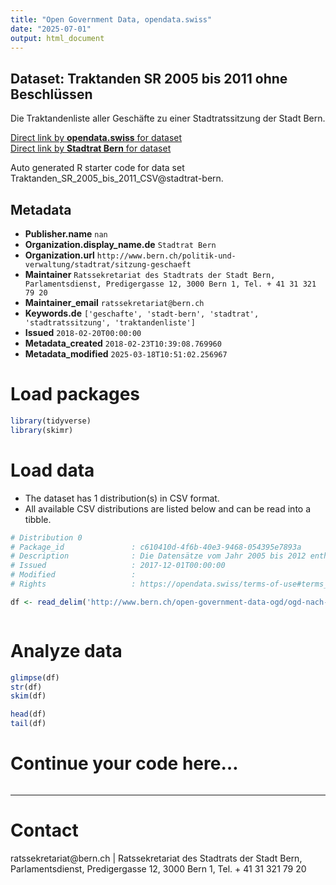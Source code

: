 ```yaml
---
title: "Open Government Data, opendata.swiss"
date: "2025-07-01"
output: html_document
---
```


## Dataset: Traktanden SR 2005 bis 2011 ohne Beschlüssen

Die Traktandenliste aller Geschäfte zu einer Stadtratssitzung der Stadt Bern.

[Direct link by **opendata.swiss** for dataset](https://opendata.swiss/de/dataset/de-traktanden-sr-2005-bis-2012-ohne-beschluesse)<br>
[Direct link by **Stadtrat Bern** for dataset](http://www.bern.ch/open-government-data-ogd/ogd-nach-themen/stadtrat-ogd)

Auto generated R starter code for data set Traktanden_SR_2005_bis_2011_CSV@stadtrat-bern.

## Metadata

- **Publisher.name** `nan`
- **Organization.display_name.de** `Stadtrat Bern`
- **Organization.url** `http://www.bern.ch/politik-und-verwaltung/stadtrat/sitzung-geschaeft`
- **Maintainer** `Ratssekretariat des Stadtrats der Stadt Bern, Parlamentsdienst, Predigergasse 12, 3000 Bern 1, Tel. + 41 31 321 79 20`
- **Maintainer_email** `ratssekretariat@bern.ch`
- **Keywords.de** `['geschafte', 'stadt-bern', 'stadtrat', 'stadtratssitzung', 'traktandenliste']`
- **Issued** `2018-02-20T00:00:00`
- **Metadata_created** `2018-02-23T10:39:08.769960`
- **Metadata_modified** `2025-03-18T10:51:02.256967`


# Load packages

```r

library(tidyverse)
library(skimr)

```

# Load data

-   The dataset has 1 distribution(s) in CSV format.
-   All available CSV distributions are listed below and can be read into a tibble.

```r

# Distribution 0
# Package_id               : c610410d-4f6b-40e3-9468-054395e7893a
# Description              : Die Datensätze vom Jahr 2005 bis 2012 enthalten noch keine Beschlüsse und die Beschlussnummern sind nicht vollständig aufgeführt. Weitere Informationen zu den einzelnen Traktanden und Geschäfte finden Sie als PDF Datei unter http://www.bern.ch/politik-und-verwaltung/stadtrat/sitzung-geschaeft.
# Issued                   : 2017-12-01T00:00:00
# Modified                 : 
# Rights                   : https://opendata.swiss/terms-of-use#terms_by

df <- read_delim('http://www.bern.ch/open-government-data-ogd/ogd-nach-themen/stadtrat-ogd/download-stadtraetische-traktanden-und-beschluesse-ogd/traktanden-sr-2005-bis-2011-ohne-beschluessen.txt/download')



```

# Analyze data

```r

glimpse(df)
str(df)
skim(df)

head(df)
tail(df)

```

# Continue your code here...

```r

```

------------------------------------------------------------------------

# Contact

ratssekretariat@bern.ch | Ratssekretariat des Stadtrats der Stadt Bern, Parlamentsdienst, Predigergasse 12, 3000 Bern 1, Tel. + 41 31 321 79 20
